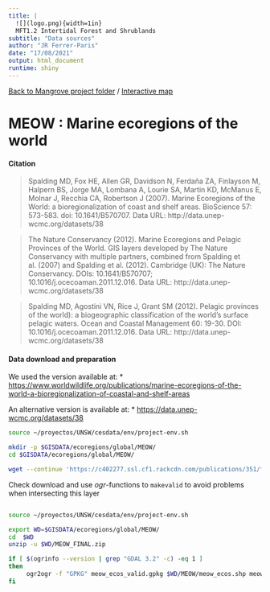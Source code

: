 ```yaml
---
title: |
  ![](logo.png){width=1in}
  MFT1.2 Intertidal Forest and Shrublands
subtitle: "Data sources"
author: "JR Ferrer-Paris"
date: "17/08/2021"
output: html_document
runtime: shiny
---
```


[Back to Mangrove project folder](/Mangroves/) / [Interactive map](/MangrovesMap/)

#  MEOW : Marine ecoregions of the world

#### Citation

>  Spalding MD, Fox HE, Allen GR, Davidson N, Ferdaña ZA, Finlayson M, Halpern BS, Jorge MA, Lombana A, Lourie SA, Martin KD, McManus E, Molnar J, Recchia CA, Robertson J (2007). Marine Ecoregions of the World: a bioregionalization of coast and shelf areas. BioScience 57: 573-583. doi: 10.1641/B570707. Data URL: http://data.unep-wcmc.org/datasets/38

> The Nature Conservancy (2012). Marine Ecoregions and Pelagic Provinces of the World. GIS layers developed by The Nature Conservancy with multiple partners, combined from Spalding et al. (2007) and Spalding et al. (2012). Cambridge (UK): The Nature Conservancy. DOIs: 10.1641/B570707; 10.1016/j.ocecoaman.2011.12.016. Data URL: http://data.unep-wcmc.org/datasets/38

> Spalding MD, Agostini VN, Rice J, Grant SM (2012). Pelagic provinces of the world): a biogeographic classification of the world’s surface pelagic waters. Ocean and Coastal Management 60: 19-30. DOI: 10.1016/j.ocecoaman.2011.12.016. Data URL: http://data.unep-wcmc.org/datasets/38
 

#### Data download and preparation

We used the version available at: 
* <https://www.worldwildlife.org/publications/marine-ecoregions-of-the-world-a-bioregionalization-of-coastal-and-shelf-areas>

An alternative version is available at:
* <https://data.unep-wcmc.org/datasets/38>


```sh
source ~/proyectos/UNSW/cesdata/env/project-env.sh

mkdir -p $GISDATA/ecoregions/global/MEOW/
cd $GISDATA/ecoregions/global/MEOW/

wget --continue 'https://c402277.ssl.cf1.rackcdn.com/publications/351/files/original/MEOW_FINAL.zip?1349120553' --output-document=MEOW_FINAL.zip

```


Check download and use *ogr*-functions to `makevalid` to avoid problems when intersecting this layer 


```sh

source ~/proyectos/UNSW/cesdata/env/project-env.sh

export WD=$GISDATA/ecoregions/global/MEOW/
cd  $WD
unzip -u $WD/MEOW_FINAL.zip

if [ $(ogrinfo --version | grep "GDAL 3.2" -c) -eq 1 ]
then
     ogr2ogr -f "GPKG" meow_ecos_valid.gpkg $WD/MEOW/meow_ecos.shp meow_ecos -nlt PROMOTE_TO_MULTI -t_srs "+proj=longlat +datum=WGS84" -makevalid
fi

```


